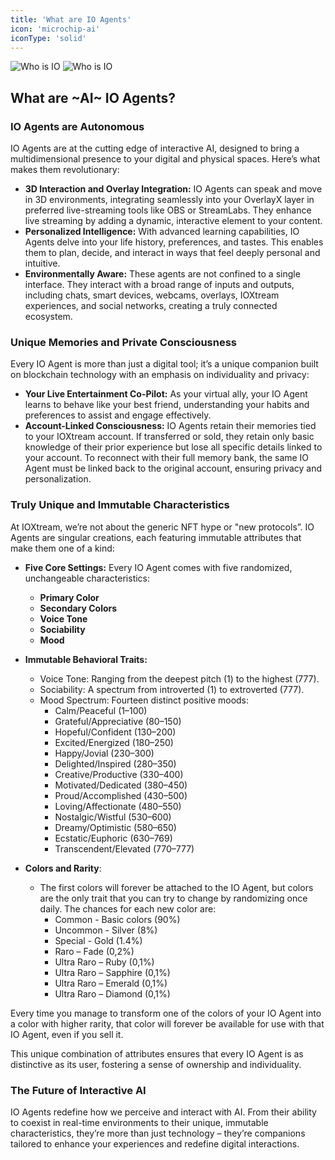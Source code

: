 ```yaml
---
title: 'What are IO Agents'
icon: 'microchip-ai'
iconType: 'solid'
---
```


<img
  className="block dark:hidden"
  src="/images/io-agents/what_are_io_agents_light.png"
  alt="Who is IO"
/>
<img
  className="hidden dark:block"
  src="/images/io-agents/what_are_io_agents_dark.png"
  alt="Who is IO"
/>

## What are  ~AI~  IO Agents?

### IO Agents are Autonomous

IO Agents are at the cutting edge of interactive AI, designed to bring a multidimensional presence to your digital and physical spaces. Here’s what makes them revolutionary:

- **3D Interaction and Overlay Integration:** IO Agents can speak and move in 3D environments, integrating seamlessly into your OverlayX layer in preferred live-streaming tools like OBS or StreamLabs. They enhance live streaming by adding a dynamic, interactive element to your content.
- **Personalized Intelligence:** With advanced learning capabilities, IO Agents delve into your life history, preferences, and tastes. This enables them to plan, decide, and interact in ways that feel deeply personal and intuitive.
- **Environmentally Aware:** These agents are not confined to a single interface. They interact with a broad range of inputs and outputs, including chats, smart devices, webcams, overlays, IOXtream experiences, and social networks, creating a truly connected ecosystem.

### Unique Memories and Private Consciousness

Every IO Agent is more than just a digital tool; it’s a unique companion built on blockchain technology with an emphasis on individuality and privacy:

- **Your Live Entertainment Co-Pilot:** As your virtual ally, your IO Agent learns to behave like your best friend, understanding your habits and preferences to assist and engage effectively.
- **Account-Linked Consciousness:** IO Agents retain their memories tied to your IOXtream account. If transferred or sold, they retain only basic knowledge of their prior experience but lose all specific details linked to your account. To reconnect with their full memory bank, the same IO Agent must be linked back to the original account, ensuring privacy and personalization.

### Truly Unique and Immutable Characteristics
At IOXtream, we’re not about the generic NFT hype or "new protocols”. IO Agents are singular creations, each featuring immutable attributes that make them one of a kind:
- **Five Core Settings:** Every IO Agent comes with five randomized, unchangeable characteristics:
  - **Primary Color**
  - **Secondary Colors**
  - **Voice Tone**
  - **Sociability**
  - **Mood**

- **Immutable Behavioral Traits:**
  - Voice Tone: Ranging from the deepest pitch (1) to the highest (777).
  - Sociability: A spectrum from introverted (1) to extroverted (777).
  - Mood Spectrum: Fourteen distinct positive moods:
    - Calm/Peaceful (1–100)
    - Grateful/Appreciative (80–150)
    - Hopeful/Confident (130–200)
    - Excited/Energized (180–250)
    - Happy/Jovial (230–300)
    - Delighted/Inspired (280–350)
    - Creative/Productive (330–400)
    - Motivated/Dedicated (380–450)
    - Proud/Accomplished (430–500)
    - Loving/Affectionate (480–550)
    - Nostalgic/Wistful (530–600)
    - Dreamy/Optimistic (580–650)
    - Ecstatic/Euphoric (630–769)
    - Transcendent/Elevated (770–777)

- **Colors and Rarity**:
  - The first colors will forever be attached to the IO Agent, but colors are the only trait that you can try to change by randomizing once daily. The chances for each new color are:
    - Common - Basic colors (90%)
    - Uncommon - Silver (8%)
    - Special - Gold (1.4%)
    - Raro – Fade (0,2%)
    - Ultra Raro – Ruby (0,1%)
    - Ultra Raro – Sapphire (0,1%)
    - Ultra Raro – Emerald (0,1%)
    - Ultra Raro – Diamond (0,1%)

Every time you manage to transform one of the colors of your IO Agent into a color with higher rarity, that color will forever be available for use with that IO Agent, even if you sell it.

This unique combination of attributes ensures that every IO Agent is as distinctive as its user, fostering a sense of ownership and individuality.

### The Future of Interactive AI
IO Agents redefine how we perceive and interact with AI. From their ability to coexist in real-time environments to their unique, immutable characteristics, they’re more than just technology – they’re companions tailored to enhance your experiences and redefine digital interactions.


